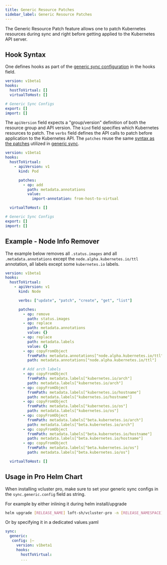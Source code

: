 ```yaml
---
title: Generic Resource Patches
sidebar_label: Generic Resource Patches
---
```


The Generic Resource Patch feature allows one to patch Kubernetes resources during sync and right before getting applied to the Kubernetes API server.

## Hook Syntax

One defines hooks as part of the [generic sync configuration](../architecture/synced-resources#configuration-syntax) in the hooks field.

```yaml
version: v1beta1
hooks:
  hostToVirtual: []
  virtualToHost: []

# Generic Sync Configs
export: []
import: []
```

The `apiVersion` field expects a "group/version" definition of both the resource group and API version.
The `kind` field specifies which Kubernetes resources to patch.
The `verbs` field defines the API calls to patch before application to the Kubernetes API.
The `patches` reuse the same [syntax as the patches](../architecture/synced-resources#patch-syntax) utilized in [generic sync](../architecture/synced-resources#generic-sync).

```yaml
version: v1beta1
hooks:
  hostToVirtual:
    - apiVersion: v1
      kind: Pod

      patches:
        - op: add
          path: metadata.annotations
          value:
            import-annotation: from-host-to-virtual

  virtualToHost: []

# Generic Sync Configs
export: []
import: []
```

## Example - Node Info Remover

The example below removes all `.status.images` and all `.metadata.annotations` except the `node.alpha.kubernetes.io/ttl` annotation, all labels except some `kubernetes.io` labels.

```yaml
version: v1beta1
hooks:
  hostToVirtual:
    - apiVersion: v1
      kind: Node

      verbs: ["update", "patch", "create", "get", "list"]

      patches:
        - op: remove
          path: status.images
        - op: replace
          path: metadata.annotations
          value: {}
        - op: replace
          path: metadata.labels
          value: {}
        - op: copyFromObject
          fromPath: metadata.annotations["node.alpha.kubernetes.io/ttl"]
          path: metadata.annotations["node.alpha.kubernetes.io/ttl"]

        # Add arch labels
        - op: copyFromObject
          fromPath: metadata.labels["kubernetes.io/arch"]
          path: metadata.labels["kubernetes.io/arch"]
        - op: copyFromObject
          fromPath: metadata.labels["kubernetes.io/hostname"]
          path: metadata.labels["kubernetes.io/hostname"]
        - op: copyFromObject
          fromPath: metadata.labels["kubernetes.io/os"]
          path: metadata.labels["kubernetes.io/os"]
        - op: copyFromObject
          fromPath: metadata.labels["beta.kubernetes.io/arch"]
          path: metadata.labels["beta.kubernetes.io/arch"]
        - op: copyFromObject
          fromPath: metadata.labels["beta.kubernetes.io/hostname"]
          path: metadata.labels["beta.kubernetes.io/hostname"]
        - op: copyFromObject
          fromPath: metadata.labels["beta.kubernetes.io/os"]
          path: metadata.labels["beta.kubernetes.io/os"]

  virtualToHost: []
```

## Usage in Pro Helm Chart

When installing vcluster pro, make sure to set your generic sync configs in the `sync.generic.config` field as string.

For example by either inlining it during helm install/upgrade

```bash
helm upgrade [RELEASE_NAME] loft-sh/vcluster-pro -n [RELEASE_NAMESPACE] --create-namespace --install --set sync.generic.config="..."
```

Or by specifying it in a dedicated values.yaml

```yaml
sync:
  generic:
   config: |–
     version: v1beta1
     hooks:
       hostToVirtual:
       ...
```

